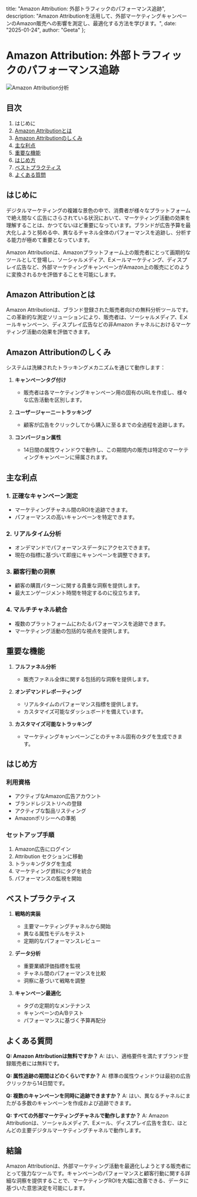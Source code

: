   title: "Amazon Attribution: 外部トラフィックのパフォーマンス追跡",
  description: "Amazon Attributionを活用して、外部マーケティングキャンペーンのAmazon販売への影響を測定し、最適化する方法を学びます。",
  date: "2025-01-24",
  author: "Geeta"
};

# Amazon Attribution: 外部トラフィックのパフォーマンス追跡

![Amazon Attribution分析](/images/blog/amazon-attribution.jpeg)

## 目次

1. はじめに
2. [Amazon Attributionとは](#amazon-attributionとは)
3. [Amazon Attributionのしくみ](#amazon-attributionのしくみ)
4. [主な利点](#主な利点)
5. [重要な機能](#重要な機能)
6. [はじめ方](#はじめ方)
7. [ベストプラクティス](#ベストプラクティス)
8. [よくある質問](#よくある質問)

## はじめに

デジタルマーケティングの複雑な景色の中で、消費者が様々なプラットフォームで絶え間なく広告にさらされている状況において、マーケティング活動の効果を理解することは、かつてないほど重要になっています。ブランドが広告予算を最大化しようと努める中、異なるチャネル全体のパフォーマンスを追跡し、分析する能力が極めて重要となっています。

Amazon Attributionは、Amazonプラットフォーム上の販売者にとって画期的なツールとして登場し、ソーシャルメディア、Eメールマーケティング、ディスプレイ広告など、外部マーケティングキャンペーンがAmazon上の販売にどのように変換されるかを評価することを可能にします。

## Amazon Attributionとは

Amazon Attributionは、ブランド登録された販売者向けの無料分析ツールです。この革新的な測定ソリューションにより、販売者は、ソーシャルメディア、Eメールキャンペーン、ディスプレイ広告などの非Amazon チャネルにおけるマーケティング活動の効果を評価できます。

## Amazon Attributionのしくみ

システムは洗練されたトラッキングメカニズムを通じて動作します：

1. **キャンペーンタグ付け**
   - 販売者は各マーケティングキャンペーン用の固有のURLを作成し、様々な広告活動を区別します。

2. **ユーザージャーニートラッキング**
   - 顧客が広告をクリックしてから購入に至るまでの全過程を追跡します。

3. **コンバージョン属性**
   - 14日間の属性ウィンドウで動作し、この期間内の販売は特定のマーケティングキャンペーンに帰属されます。

## 主な利点

### 1. 正確なキャンペーン測定
   - マーケティングチャネル間のROIを追跡できます。
   - パフォーマンスの高いキャンペーンを特定できます。

### 2. リアルタイム分析
   - オンデマンドでパフォーマンスデータにアクセスできます。
   - 現在の指標に基づいて即座にキャンペーンを調整できます。

### 3. 顧客行動の洞察
   - 顧客の購買パターンに関する貴重な洞察を提供します。
   - 最大エンゲージメント時間を特定するのに役立ちます。

### 4. マルチチャネル統合
   - 複数のプラットフォームにわたるパフォーマンスを追跡できます。
   - マーケティング活動の包括的な視点を提供します。

## 重要な機能

1. **フルファネル分析**
   - 販売ファネル全体に関する包括的な洞察を提供します。

2. **オンデマンドレポーティング**
   - リアルタイムのパフォーマンス指標を提供します。
   - カスタマイズ可能なダッシュボードを備えています。

3. **カスタマイズ可能なトラッキング**
   - マーケティングキャンペーンごとのチャネル固有のタグを生成できます。

## はじめ方

### 利用資格
- アクティブなAmazon広告アカウント
- ブランドレジストリへの登録
- アクティブな製品リスティング
- Amazonポリシーへの準拠

### セットアップ手順
1. Amazon広告にログイン
2. Attribution セクションに移動
3. トラッキングタグを生成
4. マーケティング資料にタグを統合
5. パフォーマンスの監視を開始

## ベストプラクティス

1. **戦略的実装**
   - 主要マーケティングチャネルから開始
   - 異なる属性モデルをテスト
   - 定期的なパフォーマンスレビュー

2. **データ分析**
   - 重要業績評価指標を監視
   - チャネル間のパフォーマンスを比較
   - 洞察に基づいて戦略を調整

3. **キャンペーン最適化**
   - タグの定期的なメンテナンス
   - キャンペーンのA/Bテスト
   - パフォーマンスに基づく予算再配分

## よくある質問

**Q: Amazon Attributionは無料ですか？**
A: はい、適格要件を満たすブランド登録販売者には無料です。

**Q: 属性追跡の期間はどのくらいですか？**
A: 標準の属性ウィンドウは最初の広告クリックから14日間です。

**Q: 複数のキャンペーンを同時に追跡できますか？**
A: はい、異なるチャネルにまたがる多数のキャンペーンを作成および追跡できます。

**Q: すべての外部マーケティングチャネルで動作しますか？**
A: Amazon Attributionは、ソーシャルメディア、Eメール、ディスプレイ広告を含む、ほとんどの主要デジタルマーケティングチャネルで動作します。

## 結論

Amazon Attributionは、外部マーケティング活動を最適化しようとする販売者にとって強力なツールです。キャンペーンのパフォーマンスと顧客行動に関する詳細な洞察を提供することで、マーケティングROIを大幅に改善できる、データに基づいた意思決定を可能にします。
